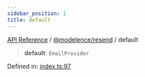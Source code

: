 ```yaml
---
sidebar_position: 1
title: default
---
```


[API Reference](/api-reference/@modelence/resend/variables/../../../index) / [@modelence/resend](/api-reference/@modelence/resend/variables/../index) / default

> **default**: `EmailProvider`

Defined in: [index.ts:97](https://github.com/modelence/modelence/blob/7e5aaad36b6290854f32f400608c1fe022c3eb0b/packages/resend/src/index.ts#L97)
